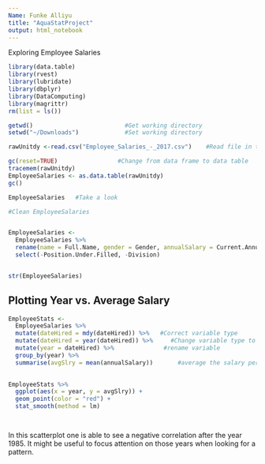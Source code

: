 ```yaml
---
Name: Funke Alliyu
title: "AquaStatProject"
output: html_notebook
---
```



Exploring Employee Salaries


```r
library(data.table)
library(rvest)
library(lubridate)
library(dbplyr)
library(DataComputing)
library(magrittr)
rm(list = ls())

```




```r


getwd()                          #Get working directory
setwd("~/Downloads")             #Set working directory 

rawUnitdy <-read.csv("Employee_Salaries_-_2017.csv")    #Read file in table format and create a data frame from it

gc(reset=TRUE)                 #Change from data frame to data table
tracemem(rawUnitdy)
EmployeeSalaries <- as.data.table(rawUnitdy)
gc()


```



```r

EmployeeSalaries   #Take a look

```


```r
#Clean EmployeeSalaries


EmployeeSalaries <-
  EmployeeSalaries %>%
  rename(name = Full.Name, gender = Gender, annualSalary = Current.Annual.Salary, grossPay = X2017.Gross.Pay.Received, overtimePay = X2017.Overtime.Pay, dept = Department, position = Employee.Position.Title, dateHired = Date.First.Hired, deptName = Department.Name, employeeStatus = Assignment.Category) %>%
  select(-Position.Under.Filled, -Division)


str(EmployeeSalaries)


```

## Plotting Year vs. Average Salary

```r

EmployeeStats <-
  EmployeeSalaries %>%
  mutate(dateHired = mdy(dateHired)) %>%   #Correct variable type
  mutate(dateHired = year(dateHired)) %>%     #Change variable type to year
  mutate(year = dateHired) %>%              #rename variable
  group_by(year) %>%                   
  summarise(avgSlry = mean(annualSalary))       #average the salary per year
  

EmployeeStats %>%
  ggplot(aes(x = year, y = avgSlry)) +
  geom_point(color = "red") +
  stat_smooth(method = lm)




```

In this scatterplot one is able to see a negative correlation after the year 1985. It might be useful to focus attention on those years when looking for a pattern. 






























